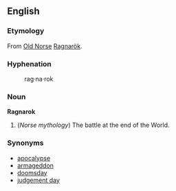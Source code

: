 {{wikipedia}}
==English==

===Etymology===
From [http://en.wikipedia.org/wiki/Old_Norse Old Norse] [[Ragnarök]].

===Hyphenation===
:rag&middot;na&middot;rok

===Noun===
'''Ragnarok'''

# (''Norse mythology'') The battle at the end of the World. 

===Synonyms===
*[[apocalypse]]
*[[armageddon]]
*[[doomsday]]
*[[judgement day]]